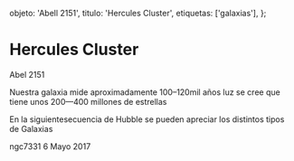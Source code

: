 
  objeto: 'Abell 2151',
  titulo: 'Hercules Cluster',
  etiquetas: ['galaxias'],
};

# Hercules Cluster

<Imagen
  src="registro/abell-2151_20140200_4_logodef.png"
  fecha="20140200"
/>

Abel 2151

<Imagen
  src="registro/abell-2151_20110527_3_abel-2151-2-1200s-27-mayo-2011pa.jpg"
  fecha="20110527"
/>

Nuestra galaxia mide aproximadamente 100–120mil años luz se cree que tiene unos 200—400 millones de estrellas

<Imagen
  src="registro/abell-2151_20121200_2_hubble_sequence_photo.png"
  fecha="20121200"
/>

En la siguientesecuencia de Hubble se pueden apreciar los distintos tipos de Galaxias

<Imagen
  src="registro/abell-2151_20170506_1_20170506_200443.jpg"
  fecha="20170506"
/>

ngc7331 6 Mayo 2017